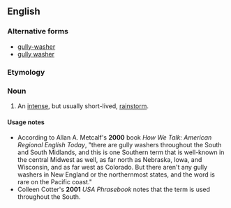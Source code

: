 ==English==

===Alternative forms===
* [[gully-washer]]
* [[gully washer]]

===Etymology===
{{compound|gully|washer}}

===Noun===
{{en-noun}}

# {{US|dated|_|outside|_|Southern US|and|Midwest US|_|dialects}} An [[intense]], but usually short-lived, [[rainstorm]].
{{USRegionDisputed}}

====Usage notes====
* According to Allan A. Metcalf's '''2000''' book ''How We Talk: American Regional English Today'', "there are gully washers throughout the South and South Midlands, and this is one Southern term that is well-known in the central Midwest as well, as far north as Nebraska, Iowa, and Wisconsin, and as far west as Colorado. But there aren't any gully washers in New England or the northernmost states, and the word is rare on the Pacific coast."
* Colleen Cotter's '''2001''' ''USA Phrasebook'' notes that the term is used throughout the South.